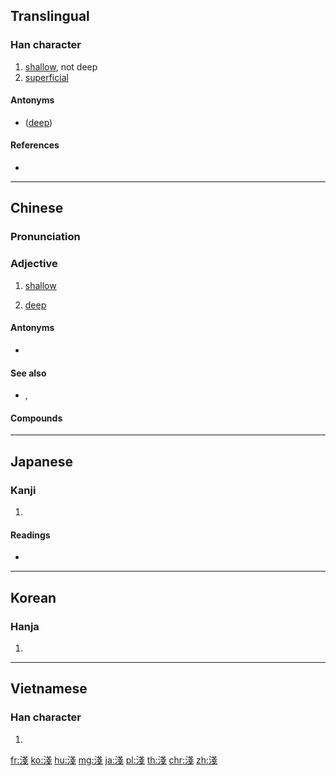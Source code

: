 {{also|浅}}
==Translingual==
{{Han simplified forms|淺|浅|浅}}

===Han character===
{{Han char|rn=85|rad=水|as=08|sn=11|four=33153|canj=EII}}

# [[shallow]], not deep
# [[superficial]]

====Antonyms====
* {{l|mul|深}} ([[deep]])

====References====
* {{Han ref|kx=0632.180|dkj=17697|dj=1039.010|hdz=31646.020|uh=6DFA|ud=28154|bh=B24C|bd=45644}}

----

==Chinese==
{{zh-forms|s=浅}}

===Pronunciation===
{{zh-pron
|m=qiǎn,jiān
|c=cin2,zin1
|h=pfs=chhién
|md=
|mn=chhián
|mn-t=ciêng2/ciang2
|mn-t_note=ciêng2 - Chaozhou; ciang2 - Shantou
|w=
|mc=y
|oc=y
|cat=a
}}

===Adjective===
{{zh-adj}}

# [[shallow]]
# {{lb|zh|of light}} [[deep]]

====Antonyms====
* {{sense|shallow}} {{zh-l|深}}

====See also====
* {{sense|color: light}} {{zh-l|深}}, {{zh-l|濃}}

====Compounds====
{{zh-der|深淺|膚淺|擱淺|粗淺|危淺|淺白|淺薄|淺草|淺層文字|淺嘗|淺嘗者|淺嘗輒止|淺成岩|淺淡|淺短|淺而易見|淺浮雕|淺耕|淺海|淺黑|淺黃色|淺見|淺礁|淺近|淺口鞋|淺藍|淺陋|淺露|淺明|淺淺|淺兒|淺色|淺深|淺釋|淺水|淺水池|淺水灣|淺說|淺灘|淺灘指示浮標|淺談|淺析|淺希近求|淺顯|淺鮮|淺笑|淺學|淺易|淺源地震|淺窄|淺斟低唱|淺種|淺子|資淺|見識淺|短淺|眼淺|疏淺|浮淺|才疏學淺|害人不淺|大淺盤|受益匪淺|受害不淺|交淺言深|交情匪淺|中途擱淺}}

----

==Japanese==

===Kanji===
{{ja-kanji|grade=|rs=水08}}

# {{defn|lang=ja|sort=水08}}

====Readings====
* {{ja-readings|on=[[せん]] (sen)|kun=[[あさい]] (asai)}}

----

==Korean==

===Hanja===
{{ko-hanja|hangeul=[[천]]|eumhun=|rv=cheon|mr=ch'ŏn|y=chen}}

# {{defn|lang=ko|sort=水08}}

----

==Vietnamese==

===Han character===
{{vi-hantu|[[thiển]], [[sẻn]], [[tiên]]|rs=水08}}

# {{defn|lang=vi|sort=水08}}

[[fr:淺]]
[[ko:淺]]
[[hu:淺]]
[[mg:淺]]
[[ja:淺]]
[[pl:淺]]
[[th:淺]]
[[chr:淺]]
[[zh:淺]]